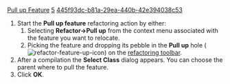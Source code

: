 [[Property:title|Pull up Feature]]
[[Property:weight|5]]
[[Property:uuid|445f93dc-b81a-29ea-440b-42e394038c53]]
# Start the '''Pull up feature''' refactoring action by either:
## Selecting '''Refactor->Pull up''' from the context menu associated with the feature you want to relocate.
## Picking the feature and dropping its pebble in the '''Pull up''' hole ([[Image:refactor-feature-up-icon]]) on the [[Main toolbars|refactoring toolbar]].  
# After a compilation the '''Select Class''' dialog appears. You can choose the parent where to pull the feature. 
# Click '''OK'''. 

